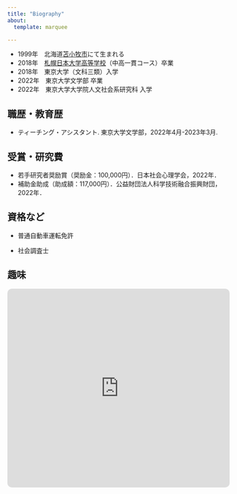 ```yaml
---
title: "Biography"
about:
  template: marquee

---
```


- 1999年　北海道[苫小牧市](https://www.city.tomakomai.hokkaido.jp/)にて生まれる
- 2018年　[札幌日本大学高等学校](https://www.sapporonichidai.ed.jp/)（中高一貫コース）卒業
- 2018年　東京大学（文科三類）入学
- 2022年　東京大学文学部 卒業
- 2022年　東京大学大学院人文社会系研究科 入学

## 職歴・教育歴

- ティーチング・アシスタント. 東京大学文学部，2022年4月-2023年3月.

## 受賞・研究費

- 若手研究者奨励賞（奨励金：100,000円）．日本社会心理学会，2022年．
- 補助金助成（助成額：117,000円）．公益財団法人科学技術融合振興財団，2022年．

## 資格など

- 普通自動車運転免許

- 社会調査士

## 趣味

<iframe allow="autoplay *; encrypted-media *; fullscreen *; clipboard-write" frameborder="0" height="450" style="width:100%;max-width:660px;overflow:hidden;border-radius:10px;" sandbox="allow-forms allow-popups allow-same-origin allow-scripts allow-storage-access-by-user-activation allow-top-navigation-by-user-activation" src="https://embed.music.apple.com/jp/playlist/misc/pl.u-PDb408gsLd1NB3g"></iframe>
